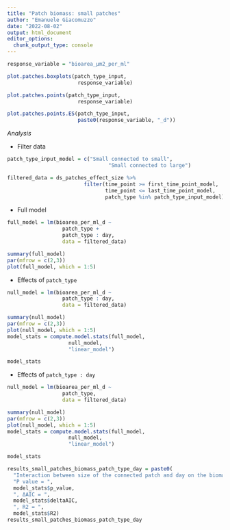 ```yaml
---
title: "Patch biomass: small patches"
author: "Emanuele Giacomuzzo"
date: "2022-08-02"
output: html_document
editor_options:
  chunk_output_type: console
---
```


```r
response_variable = "bioarea_µm2_per_ml"
```

```r
plot.patches.boxplots(patch_type_input,
                       response_variable)

plot.patches.points(patch_type_input,
                       response_variable)

plot.patches.points.ES(patch_type_input,
                       paste0(response_variable, "_d"))
```

*Analysis*

-   Filter data

```r

patch_type_input_model = c("Small connected to small",
                                 "Small connected to large")

filtered_data = ds_patches_effect_size %>%
                         filter(time_point >= first_time_point_model,
                                time_point <= last_time_point_model,
                                patch_type %in% patch_type_input_model)
```

-   Full model

```r
full_model = lm(bioarea_per_ml_d ~                  
                  patch_type +
                  patch_type : day,
                  data = filtered_data)

summary(full_model)
par(mfrow = c(2,3))
plot(full_model, which = 1:5)
```

-   Effects of `patch_type`

```r
null_model = lm(bioarea_per_ml_d ~                  
                  patch_type : day,
                  data = filtered_data)

summary(null_model)
par(mfrow = c(2,3))
plot(null_model, which = 1:5)
model_stats = compute.model.stats(full_model,
                    null_model,
                    "linear_model")

model_stats
```

-   Effects of `patch_type : day`

```r
null_model = lm(bioarea_per_ml_d ~                  
                  patch_type,
                  data = filtered_data)

summary(null_model)
par(mfrow = c(2,3))
plot(null_model, which = 1:5)
model_stats = compute.model.stats(full_model,
                    null_model,
                    "linear_model")

model_stats

results_small_patches_biomass_patch_type_day = paste0(
  "Interaction between size of the connected patch and day on the biomass effect size in small patches: ",
  "P value = ", 
  model_stats$p_value, 
  ", ΔAIC = ", 
  model_stats$deltaAIC, 
  ", R2 = ", 
  model_stats$R2)
results_small_patches_biomass_patch_type_day
```
